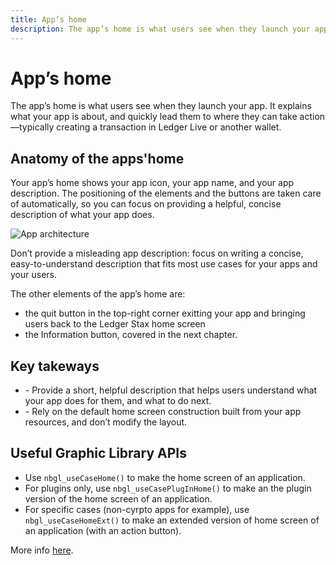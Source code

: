 ```yaml
---
title: App’s home
description: The app’s home is what users see when they launch your app. It explains what your app is about, and quickly lead them to where they can take action—typically creating a transaction in Ledger Live or another wallet.
---
```



# App’s home

The app’s home is what users see when they launch your app. It explains what your app is about, and quickly lead them to where they can take action—typically creating a transaction in Ledger Live or another wallet.

## Anatomy of the apps'home

Your app’s home shows your app icon, your app name, and your app description. The positioning of the elements and the buttons are taken care of automatically, so you can focus on providing a helpful, concise description of what your app does.

![App architecture](/stax-bitcoin-home.png)

<Callout type="warning" emoji="⚠️">
  Don’t provide a misleading app description: focus on writing a concise, easy-to-understand description that fits most use cases for your apps and your users.
</Callout>

The other elements of the app’s home are: 
- the quit button in the top-right corner exitting your app and bringing users back to the Ledger Stax home screen
- the Information button, covered in the next chapter.

## Key takeways

<Callout>
	<ul>
		<li>- Provide a short, helpful description that helps users understand what your app does for them, and what to do next.</li>
		<li>- Rely on the default home screen construction built from your app resources, and don’t modify the layout.</li>
	</ul>
</Callout>

## Useful Graphic Library APIs

- Use `nbgl_useCaseHome()` to make the home screen of an application.
- For plugins only, use `nbgl_useCasePlugInHome()` to make an the plugin version of the home screen of an application.
- For specific cases (non-cyrpto apps for example), use `nbgl_useCaseHomeExt()` to make an extended version of home screen of an application (with an action button).

More info [here](./graphic-lib/).
